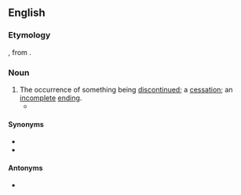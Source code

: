 ==English==

===Etymology===
{{etyl|xno|en}}, from {{etyl|fro|en}} {{m|fro|descontinuer}}.

===Noun===
{{en-noun|~}}

# The occurrence of something being [[discontinue]]d; a [[cessation]]; an [[incomplete]] [[ending]].
#* {{quote-journal|en|year=1940|month=July|title=Notes and News: The appearance of Evil&mdash;A Warning to Railway Enthusiasts|journal=Railway Magazine|page=418|text=If any railway official, policeman, or member of the Forces on duty, requests the '''discontinuance''' of any particular form of observation or note-taking, it is clearly right to give immediate compliance, especially when it is borne in mind that public authorities now have very wide powers to hold members of the general public in custody while inquiries are being conducted as to their ''bona fides''.}}

====Synonyms====
* {{l|en|discontinuation}}
* {{l|en|termination}}

====Antonyms====
* {{l|en|continuance}}